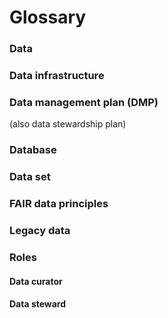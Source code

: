 # Glossary {#sec-glossary}

### Data {.unnumbered}

### Data infrastructure {.unnumbered}

### Data management plan (DMP) {.unnumbered}

(also data stewardship plan)

### Database {.unnumbered}

### Data set {.unnumbered}

### FAIR data principles {.unnumbered}

### Legacy data {.unnumbered}




### Roles {.unnumbered}

#### Data curator

#### Data steward